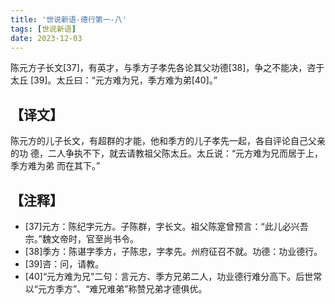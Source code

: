 ```yaml
---
title: '世说新语-德行第一-八'
tags: [世说新语]
date: 2023-12-03
---
```


陈元方子长文[37]，有英才，与季方子孝先各论其父功德[38]，争之不能决，咨于太丘
[39]。太丘曰：“元方难为兄，季方难为弟[40]。”

## 【译文】

陈元方的儿子长文，有超群的才能，他和季方的儿子孝先一起，各自评论自己父亲的功
德，二人争执不下，就去请教祖父陈太丘。太丘说：“元方难为兄而居于上，季方难为弟
而在其下。”

## 【注释】

- [37]元方：陈纪字元方。子陈群，字长文。祖父陈寔曾预言：“此儿必兴吾宗。”魏文帝时，官至尚书令。
- [38]季方：陈谌字季方，子陈忠，字孝先。州府征召不就。功德：功业德行。
- [39]咨：问，请教。
- [40]“元方难为兄”二句：言元方、季方兄弟二人，功业德行难分高下。后世常以“元方季方”、“难兄难弟”称赞兄弟才德俱优。

